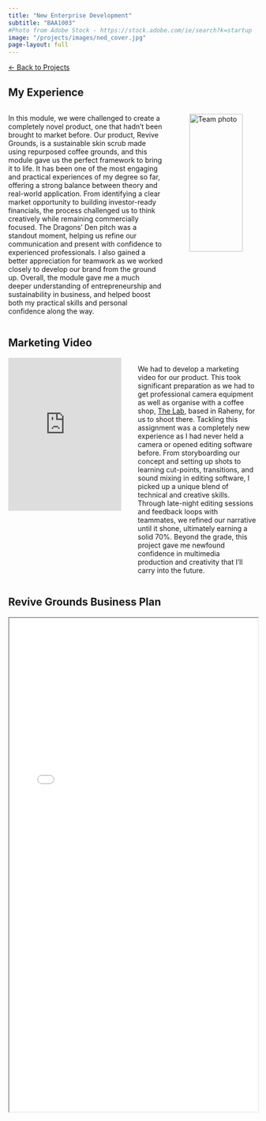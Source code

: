 ```yaml
---
title: "New Enterprise Development"
subtitle: "BAA1003"
#Photo from Adobe Stock - https://stock.adobe.com/ie/search?k=startup
image: "/projects/images/ned_cover.jpg"
page-layout: full
---
```


<a href="/projects.qmd" class="back-button">← Back to Projects</a>

## My Experience

::: columns
::: {.column width="65%"}
In this module, we were challenged to create a completely novel product, one that hadn't been brought to market before. Our product, Revive Grounds, is a sustainable skin scrub made using repurposed coffee grounds, and this module gave us the perfect framework to bring it to life. It has been one of the most engaging and practical experiences of my degree so far, offering a strong balance between theory and real-world application. From identifying a clear market opportunity to building investor-ready financials, the process challenged us to think creatively while remaining commercially focused. The Dragons’ Den pitch was a standout moment, helping us refine our communication and present with confidence to experienced professionals. I also gained a better appreciation for teamwork as we worked closely to develop our brand from the ground up. Overall, the module gave me a much deeper understanding of entrepreneurship and sustainability in business, and helped boost both my practical skills and personal confidence along the way.
:::

::: {.column width="35%"}
<img
  src="images/nedpic.jpeg"
  alt="Team photo"
  class="bordered-image"
  style="margin-left:2rem; width:80%;"
/>
:::
:::

## Marketing Video

::: columns
::: {.column width="50%"}
<iframe
  width="95%" height="310"
  src="https://www.youtube.com/embed/FSC_wcsHxuY?si=DCndLkZiLqfelfnS"
  title="YouTube video player" frameborder="0"
  allow="accelerometer; autoplay; clipboard-write; encrypted-media; gyroscope; picture-in-picture; web-share"
  allowfullscreen>
</iframe>
:::

::: {.column width="50%"}
We had to develop a marketing video for our product. This took significant preparation as we had to get professional camera equipment as well as organise with a coffee shop, [The Lab](https://g.co/kgs/CpJnbyB), based in Raheny, for us to shoot there. Tackling this assignment was a completely new experience as I had never held a camera or opened editing software before. From storyboarding our concept and setting up shots to learning cut-points, transitions, and sound mixing in editing software, I picked up a unique blend of technical and creative skills. Through late-night editing sessions and feedback loops with teammates, we refined our narrative until it shone, ultimately earning a solid 70%. Beyond the grade, this project gave me newfound confidence in multimedia production and creativity that I’ll carry into the future.
:::
:::

## Revive Grounds Business Plan

<iframe width="100%" height="1000" src=pdfs/ned_business_plan.pdf> </iframe>

